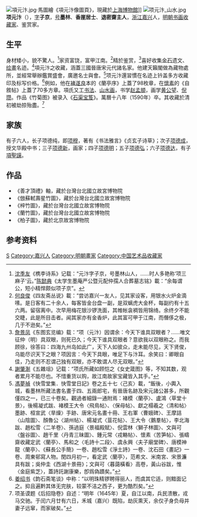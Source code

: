[[File:項元汴.jpg|thumb]]·馬圖繪《項元汴像圖頁》，現藏於[[上海博物館|上海博物館]]]]
[[File:项元汴_山水.jpg|thumb]]
'''项元汴'''（{{bd|1525年||1590年||catIdx=X項}}），[[表字|字]]'''子京'''，[[号|号]]'''墨林'''、'''香崖居士'''、'''退密齋主人'''，[[浙江|浙江]][[嘉兴|嘉兴]]人，[[明朝|明朝]][[书画|书画]][[收藏家|收藏家]]、鉴赏家。

==生平==
身材矮小，貌不驚人。<ref>[[沈季友|沈季友]]《槜李诗系》记载：“元汴字子京，号墨林山人，……时人多艳称‘项三麻子’云。”[[陈懿典|陈懿典]]《太学生墨庵严公暨元配仲孺人合葬墓志铭》載：“余每谓公，短小精悍颇似项子京”。</ref>家资富饶，富甲江南。<ref>[[何良俊|何良俊]]《四友斋丛说》載：“尝访嘉兴一友人，见其家设客，用银水火炉金滴嗉。是日客有二十余人，每客皆金台盘一副，是双螭虎大金杯，每副约有十五六两。留宿离中。次早用梅花银沙锣洗面，其帷帐衾裯皆用锦绮。余终夕不能交睫，此是所目击者。闻其家亦有金香炉，此其富可甲于江南，而僭侈之极，几于不逊矣。”</ref>精於鉴赏，<ref>[[詹景凤|詹景凤]]《东图玄览编》载：“项（元汴）因谓余：今天下谁具双眼者？……唯文征仲（明）具双眼，则死已久；今天下谁具双眼者？意欲我以双眼称之。而我顾徐，徐答曰：四海九州岛如此广，天下人如彼众，走未能尽见，天下贤俊，乌能尽识天下之眼？项因言：今天下具眼，唯足下与汴耳。余笑曰：卿眼自佳，乃走则不忍谓己独有双眼，亦不敢谓人尽无双眼。”</ref>喜好收集[[金石|金石]]遗文、[[绘畫|绘畫]]名迹。<ref>[[謝肇淛|謝肇淛]]《五雜俎》记载：“项氏所藏如顾恺之《女史箴图》等，不知其数，观者累月不能尽也。不惜重货以购，故江南故家宝藏皆入其手。”</ref>項元汴之收藏，涵蓋三國晉唐宋元代諸名家。他建天籟閣做為藏物處所，並經常舉辦鑑賞盛會，廣邀名士與會。<ref>[[馮夢禎|馮夢禎]]《快雪堂集．快雪堂日記》卷之五十七〈己亥〉載，“飯後，小輿入城，看墨林所藏法書名畫于四、五兩郎宅，有晉唐名跡及宋元諸公甚多，所觀僅四之一，已三十卷矣。觀過者細錄一通附焉：褚模〈蘭亭〉、盧鴻〈草堂十景〉，後楊凝式跋、褚模王大令〈飛鳥帖〉、〈保母帖〉、獻之榻羲之〈清和帖〉墨跡、桓宣武〈旱燥〉手跡、唐宋元名畫十冊、王右軍〈曹娥碑〉、王摩詰〈山陰圖〉、顏魯公〈湖州帖〉、楊凝式〈韮花帖〉、王大令〈鵝羣帖〉，李北海跋、趙松雪〈二羊卷〉、孫過庭〈景福殿賦〉、倪雲林〈獅子林圖〉、文與可〈盤谷圖〉、趙千里〈丹青三昧圖〉、鍾元常〈戎輅帖〉、懷素〈苦笋帖〉、張疇齋收藏定武〈蘭亭〉、馬和之〈毛詩十二段〉、虞永興〈夫子廟堂碑〉、唐模神龍〈蘭亭〉、《蘇長公手簡》一卷、趙松雪《淨土詩》一卷、沈石田《畫記》一卷、周東邨寫人物。閏四月初一，看定武〈蘭亭〉，范希文、米南宮、宋景濂具有跋；吳仲圭《西湖十景冊》；文與可〈暮藹橫看〉高卷，黃山谷跋，惟〈金庭紫芝〉，蓋詩託謝康樂，卽爲偽蹟矣。”</ref>项元汴還習慣在名迹上钤盖多方收藏印及标写价格。<ref>[[姜绍书|姜绍书]]《韵石斋笔谈》中称：“以明珠精锣聘得丽人，而虞其它适，则黯面记之。抑且遍黔其体无完肤，较蒙不洁之西子，更为酷烈矣。”</ref>例如，他在[[褚遂良|褚遂良]]本的《蘭亭序》上蓋了98枚章，在[[懷素|懷素]]的《自敘帖》上蓋了70多方章。項氏又工[[书法|书法]]、[[山水画|山水画]]，书学[[赵孟頫|赵孟頫]]，画学[[黄公望|黄公望]]、[[倪瓒|倪瓒]]。作品《竹菊图》被录入《[[石渠宝笈|石渠宝笈]]》。萬曆十八年（1590年）卒。其收藏於清初被劫掠殆盡。<ref>项圣谟题《后招隐卷》自述：“明年（1645年）夏，自江以南，兵民溃散，戎马交驰。于闰六月廿有六日，禾城（嘉兴）既陷，劫灰熏天，余仅孑身负母并妻子远窜，而家破矣。”</ref>

== 家族 ==
有子六人，长子项德纯，即[[项穆|项穆]]，著有《书法雅言》《贞玄子诗草》；次子[[项德成|项德成]]，授文华殿中书；三子[[项德新|项德新]]，画家；四子[[项德明|项德明]]；五子[[项德弘|项德弘]]；六子[[项德达|项德达]]，有子[[項聖謨|項聖謨]]。

== 作品 ==
* 《善才頂禮》軸，藏於台灣台北國立故宮博物院
* 《倣蘇軾壽星竹圖》，藏於台灣台北國立故宮博物院
* 《梓竹圖》，藏於台灣台北國立故宮博物院
* 《蘭竹圖》，藏於台灣台北國立故宮博物院
* 《柏子圖》，藏於北京故宮博物院

== 参考资料 ==
{{reflist}}

{{Authority control}}

{{DEFAULTSORT:Xiang項}}
[[Category:項姓|S]]
[[Category:嘉兴人|Category:嘉兴人]]
[[Category:明朝畫家|Category:明朝畫家]]
[[Category:中国艺术品收藏家|Category:中国艺术品收藏家]]